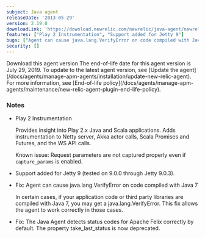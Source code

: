 ```yaml
---
subject: Java agent
releaseDate: '2013-05-29'
version: 2.19.0
downloadLink: 'https://download.newrelic.com/newrelic/java-agent/newrelic-agent/2.19.0/'
features: ["Play 2 Instrumentation", "Support added for Jetty 9"]
bugs: ["Agent can cause java.lang.VerifyError on code compiled with Java 7", "The Java Agent detects status codes for Apache Felix correctly by default"]
security: []
---
```


<ButtonGroup>
  <ButtonLink
    role="button"
    to="https://download.newrelic.com/newrelic/java-agent/newrelic-agent/2.19.0/"
    variant="primary"
  >
    Download this agent version
  </ButtonLink>
</ButtonGroup>

<Callout variant="important">
  The end-of-life date for this agent version is July 29, 2019. To update to the latest agent version, see [Update the agent](/docs/agents/manage-apm-agents/installation/update-new-relic-agent). For more information, see [End-of-life policy](/docs/agents/manage-apm-agents/maintenance/new-relic-agent-plugin-end-life-policy).
</Callout>

### Notes

* Play 2 Instrumentation

  Provides insight into Play 2.x Java and Scala applications. Adds instrumentation to Netty server, Akka actor calls, Scala Promises and Futures, and the WS API calls.

  Known issue: Request parameters are not captured properly even if `capture_params` is enabled.
* Support added for Jetty 9 (tested on 9.0.0 through Jetty 9.0.3).
* Fix: Agent can cause java.lang.VerifyError on code compiled with Java 7

  In certain cases, if your application code or third party libraries are compiled with Java 7, you may get a java.lang.VerifyError. This fix allows the agent to work correctly in those cases.
* Fix: The Java Agent detects status codes for Apache Felix correctly by default. The property take_last_status is now deprecated.

